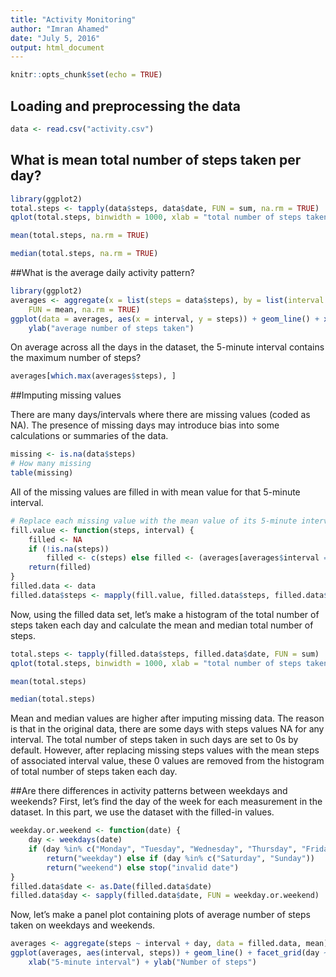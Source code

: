 ---
title: "Activity Monitoring"
author: "Imran Ahamed"
date: "July 5, 2016"
output: html_document
---

```{r setup, include=FALSE}
knitr::opts_chunk$set(echo = TRUE)
```

## Loading and preprocessing the data

```{r}
data <- read.csv("activity.csv")
```
## What is mean total number of steps taken per day?
```{r}
library(ggplot2)
total.steps <- tapply(data$steps, data$date, FUN = sum, na.rm = TRUE)
qplot(total.steps, binwidth = 1000, xlab = "total number of steps taken each day",fill=I("blue"), col=I("red"))

```

```{r}
mean(total.steps, na.rm = TRUE)
```

```{r}
median(total.steps, na.rm = TRUE)
```

##What is the average daily activity pattern?

```{r}
library(ggplot2)
averages <- aggregate(x = list(steps = data$steps), by = list(interval = data$interval), 
    FUN = mean, na.rm = TRUE)
ggplot(data = averages, aes(x = interval, y = steps)) + geom_line() + xlab("5-minute interval") + 
    ylab("average number of steps taken")
```

On average across all the days in the dataset, the 5-minute interval contains the maximum number of steps?
```{r}
averages[which.max(averages$steps), ]
```

##Imputing missing values

There are many days/intervals where there are missing values (coded as NA). The presence of missing days may introduce bias into some calculations or summaries of the data.


```{r}
missing <- is.na(data$steps)
# How many missing
table(missing)
```

All of the missing values are filled in with mean value for that 5-minute interval.

```{r}
# Replace each missing value with the mean value of its 5-minute interval
fill.value <- function(steps, interval) {
    filled <- NA
    if (!is.na(steps)) 
        filled <- c(steps) else filled <- (averages[averages$interval == interval, "steps"])
    return(filled)
}
filled.data <- data
filled.data$steps <- mapply(fill.value, filled.data$steps, filled.data$interval)
```

Now, using the filled data set, let's make a histogram of the total number of steps taken each day and calculate the mean and median total number of steps.

```{r}
total.steps <- tapply(filled.data$steps, filled.data$date, FUN = sum)
qplot(total.steps, binwidth = 1000, xlab = "total number of steps taken each day",fill=I("green"), col=I("red"))
```

```{r}
mean(total.steps)
```

```{r}
median(total.steps)
```

Mean and median values are higher after imputing missing data. The reason is that in the original data, there are some days with steps values NA for any interval. The total number of steps taken in such days are set to 0s by default. However, after replacing missing steps values with the mean steps of associated interval value, these 0 values are removed from the histogram of total number of steps taken each day.

##Are there differences in activity patterns between weekdays and weekends?
First, let's find the day of the week for each measurement in the dataset. In this part, we use the dataset with the filled-in values.

```{r}
weekday.or.weekend <- function(date) {
    day <- weekdays(date)
    if (day %in% c("Monday", "Tuesday", "Wednesday", "Thursday", "Friday")) 
        return("weekday") else if (day %in% c("Saturday", "Sunday")) 
        return("weekend") else stop("invalid date")
}
filled.data$date <- as.Date(filled.data$date)
filled.data$day <- sapply(filled.data$date, FUN = weekday.or.weekend)
```

Now, let's make a panel plot containing plots of average number of steps taken on weekdays and weekends.

```{r}
averages <- aggregate(steps ~ interval + day, data = filled.data, mean)
ggplot(averages, aes(interval, steps)) + geom_line() + facet_grid(day ~ .) + 
    xlab("5-minute interval") + ylab("Number of steps")
```

